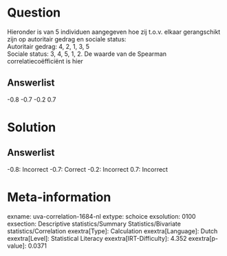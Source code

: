 Question
========

Hieronder is van 5 individuen aangegeven hoe zij t.o.v. elkaar
gerangschikt zijn op autoritair gedrag en sociale status:\
Autoritair gedrag: 4, 2, 1, 3, 5\
Sociale status: 3, 4, 5, 1, 2. De waarde van de Spearman
correlatiecoëfficiënt is hier

Answerlist
----------

-0.8
-0.7
-0.2
0.7

Solution
========

Answerlist
----------

-0.8: Incorrect
-0.7: Correct
-0.2: Incorrect
0.7: Incorrect

Meta-information
================
exname: uva-correlation-1684-nl
extype: schoice
exsolution: 0100
exsection: Descriptive statistics/Summary Statistics/Bivariate statistics/Correlation
exextra[Type]: Calculation
exextra[Language]: Dutch
exextra[Level]: Statistical Literacy
exextra[IRT-Difficulty]: 4.352
exextra[p-value]: 0.0371

